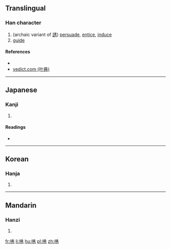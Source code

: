 ==Translingual==

===Han character===
{{Han char|rn=30|rad=口|as=07|sn=10|four=|canj=口竹木尸 (RHDS)|ids=⿰[[口]][[秀]]}}

# (archaic variant of [[誘]]) [[persuade]], [[entice]], [[induce]]
# [[guide]]

====References====
* {{Han ref|kx=0191.230|dkj=03689|dj=0410.230|hdz=10630.190|uh=5500|ud=21760}}
*[http://yedict.com/htm/55/5500.htm yedict.com (叶典)]

----

==Japanese==

===Kanji===
{{ja-kanji|grade=|rs=口07}}

# {{defn|lang=ja|sort=口07}}

====Readings====
* {{ja-readings|on=[[いう]] (iu)|kun=[[さそおう]] (sasoou)}}

----

==Korean==

===Hanja===
{{ko-hanja|hangeul=유|rv=yu|mr=yu}}

# {{defn|lang=ko|sort=口07}}

----

==Mandarin==

===Hanzi===
{{cmn-hanzi|pin=[[yǒu]] ([[you3]])|wg=yu<sup>3</sup>}}

# {{defn|lang=cmn|sort=口07}}

[[fr:唀]]
[[li:唀]]
[[hu:唀]]
[[pl:唀]]
[[zh:唀]]